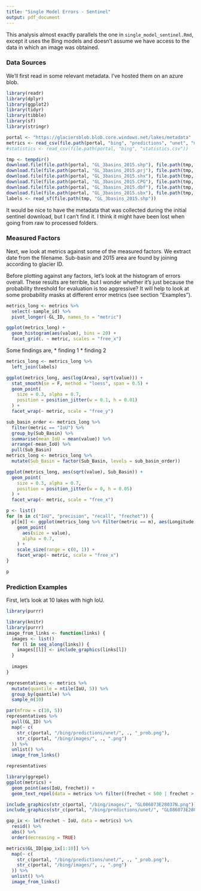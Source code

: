 ```yaml
---
title: "Single Model Errors - Sentinel"
output: pdf_document
---
```


This analysis almost exactly parallels the one in `single_model_sentinel.Rmd`,
except it uses the Bing models and doesn't assume we have access to the data in
which an image was obtained.

### Data Sources

We'll first read in some relevant metadata. I've hosted them on an azure blob.

```r
library(readr)
library(dplyr)
library(ggplot2)
library(tidyr)
library(tibble)
library(sf)
library(stringr)
```

```r
portal <- "https://glaciersblob.blob.core.windows.net/lakes/metadata"
metrics <- read_csv(file.path(portal, "bing", "predictions", "unet", "metrics.csv"))
#statistics <- read_csv(file.path(portal, "bing", "statistics.csv"))

tmp <- tempdir()
download.file(file.path(portal, "GL_3basins_2015.shp"), file.path(tmp, "GL_3basins_2015.shp"))
download.file(file.path(portal, "GL_3basins_2015.prj"), file.path(tmp, "GL_3basins_2015.prj"))
download.file(file.path(portal, "GL_3basins_2015.shx"), file.path(tmp, "GL_3basins_2015.shx"))
download.file(file.path(portal, "GL_3basins_2015.CPG"), file.path(tmp, "GL_3basins_2015.CPG"))
download.file(file.path(portal, "GL_3basins_2015.dbf"), file.path(tmp, "GL_3basins_2015.dbf"))
download.file(file.path(portal, "GL_3basins_2015.sbx"), file.path(tmp, "GL_3basins_2015.sbx"))
labels <- read_sf(file.path(tmp, "GL_3basins_2015.shp"))
```

It would be nice to have the metadata that was collected during the initial
sentinel download, but I can't find it. I think it might have been lost when
going from raw to processed folders.

### Measured Factors

Next, we look at metrics against some of the measured factors. We extract date
from the filename. Sub-basin and 2015 area are found by joining according to
glacier ID.

Before plotting against any factors, let's look at the histogram of errors
overall. These results are terrible, but I wonder whether it's just because the
probability threshold for evaluation is too aggressive? It will help to look at
some probability masks at different error metrics (see section "Examples").

```r
metrics_long <- metrics %>%
  select(-sample_id) %>%
  pivot_longer(-GL_ID, names_to = "metric")

ggplot(metrics_long) +
  geom_histogram(aes(value), bins = 20) +
  facet_grid(. ~ metric, scales = "free_x")
```

Some findings are,
* finding 1
* finding 2

```r
metrics_long <- metrics_long %>%
  left_join(labels)

ggplot(metrics_long, aes(log(Area), sqrt(value))) +
  stat_smooth(se = F, method = "loess", span = 0.5) +
  geom_point(
    size = 0.3, alpha = 0.7,
    position = position_jitter(w = 0.1, h = 0.01)
  ) +
  facet_wrap(~ metric, scale = "free_y")
```

```r
sub_basin_order <- metrics_long %>%
  filter(metric == "IoU") %>%
  group_by(Sub_Basin) %>%
  summarise(mean_IoU = mean(value)) %>%
  arrange(-mean_IoU) %>%
  pull(Sub_Basin)
metrics_long <- metrics_long %>%
  mutate(Sub_Basin = factor(Sub_Basin, levels = sub_basin_order))

ggplot(metrics_long, aes(sqrt(value), Sub_Basin)) +
  geom_point(
    size = 0.3, alpha = 0.7,
    position = position_jitter(w = 0, h = 0.05)
  ) +
  facet_wrap(~ metric, scale = "free_x")
```

```r
p <- list()
for (m in c("IoU", "precision", "recall", "frechet")) {
  p[[m]] <- ggplot(metrics_long %>% filter(metric == m), aes(Longitude, Latitude)) +
    geom_point(
      aes(size = value),
      alpha = 0.7,
    ) +
    scale_size(range = c(0, 1)) +
    facet_wrap(~ metric, scale = "free_x")
}

p
```

### Prediction Examples

First, let's look at 10 lakes with high IoU.

```r
library(purrr)
```

```r
library(knitr)
library(purrr)
image_from_links <- function(links) {
  images <- list()
  for (l in seq_along(links)) {
    images[[l]] <- include_graphics(links[l])
  }
  
  images
}

```

```r
representatives <- metrics %>%
  mutate(quantile = ntile(IoU, 5)) %>% 
  group_by(quantile) %>%
  sample_n(10)

par(mfrow = c(10, 5))
representatives %>%
  pull(GL_ID) %>%
  map(~ c(
    str_c(portal, "/bing/predictions/unet/", ., "_prob.png"),
    str_c(portal, "/bing/images/", ., ".png")
  )) %>%
  unlist() %>%
  image_from_links()
```

```r
representatives
```
```r
library(ggrepel)
ggplot(metrics) +
  geom_point(aes(IoU, frechet)) +
  geom_text_repel(data = metrics %>% filter((frechet < 500 | frechet > 800) & (IoU > 0.01)), aes(IoU, frechet, label = GL_ID), size = 2)
```

```r
include_graphics(str_c(portal, "/bing/images/", "GL086073E28037N.png"))
include_graphics(str_c(portal, "/bing/predictions/unet/", "GL086073E28037N_prob.png"))
```

```r
gap_ix <- lm(frechet ~ IoU, data = metrics) %>%
  resid() %>%
  abs() %>%
  order(decreasing = TRUE)

```

```r
metrics$GL_ID[gap_ix[1:10]] %>%
  map(~ c(
    str_c(portal, "/bing/predictions/unet/", ., "_prob.png"),
    str_c(portal, "/bing/images/", ., ".png")
  )) %>%
  unlist() %>%
  image_from_links()
```

